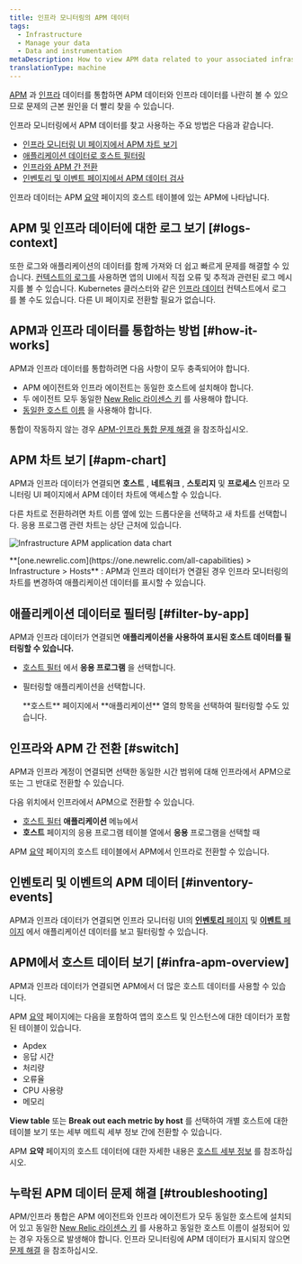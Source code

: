 ```yaml
---
title: 인프라 모니터링의 APM 데이터
tags:
  - Infrastructure
  - Manage your data
  - Data and instrumentation
metaDescription: How to view APM data related to your associated infrastructure data in New Relic.
translationType: machine
---
```



[APM](/docs/apm/new-relic-apm/getting-started/welcome-new-relic-apm) 과 [인프라](/docs/infrastructure/new-relic-infrastructure/getting-started/welcome-new-relic-infrastructure) 데이터를 통합하면 APM 데이터와 인프라 데이터를 나란히 볼 수 있으므로 문제의 근본 원인을 더 빨리 찾을 수 있습니다.

인프라 모니터링에서 APM 데이터를 찾고 사용하는 주요 방법은 다음과 같습니다.

* [인프라 모니터링 UI 페이지에서 APM 차트 보기](#apm-chart)
* [애플리케이션 데이터로 호스트 필터링](#filter-by-app)
* [인프라와 APM 간 전환](#switch)
* [인벤토리 및 이벤트 페이지에서 APM 데이터 검사](#inventory-events)

인프라 데이터는 APM [요약](/docs/apm/applications-menu/monitoring/apm-overview-page) 페이지의 호스트 테이블에 있는 APM에 나타납니다.

## APM 및 인프라 데이터에 대한 로그 보기 [#logs-context]

또한 로그와 애플리케이션의 데이터를 함께 가져와 더 쉽고 빠르게 문제를 해결할 수 있습니다. [컨텍스트의 로그를](/docs/logs/logs-context/configure-logs-context-apm-agents/) 사용하면 앱의 UI에서 직접 오류 및 추적과 관련된 로그 메시지를 볼 수 있습니다. Kubernetes 클러스터와 같은 [인프라 데이터](/docs/logs/forward-logs/forward-your-logs-using-infrastructure-agent/) 컨텍스트에서 로그를 볼 수도 있습니다. 다른 UI 페이지로 전환할 필요가 없습니다.

## APM과 인프라 데이터를 통합하는 방법 [#how-it-works]

APM과 인프라 데이터를 통합하려면 다음 사항이 모두 충족되어야 합니다.

* APM 에이전트와 인프라 에이전트는 동일한 호스트에 설치해야 합니다.
* 두 에이전트 모두 동일한 [New Relic 라이센스 키](/docs/apis/intro-apis/new-relic-api-keys/#ingest-license-key) 를 사용해야 합니다.
* [동일한 호스트 이름](/docs/infrastructure/new-relic-infrastructure/troubleshooting/apm-data-missing-infrastructure#hostnames) 을 사용해야 합니다.

통합이 작동하지 않는 경우 [APM-인프라 통합 문제 해결](/docs/infrastructure/new-relic-infrastructure/troubleshooting/apm-data-missing-infrastructure) 을 참조하십시오.

## APM 차트 보기 [#apm-chart]

APM과 인프라 데이터가 연결되면 **호스트** , **네트워크** , **스토리지** 및 **프로세스** 인프라 모니터링 UI 페이지에서 APM 데이터 차트에 액세스할 수 있습니다.

다른 차트로 전환하려면 차트 이름 옆에 있는 드롭다운을 선택하고 새 차트를 선택합니다. 응용 프로그램 관련 차트는 상단 근처에 있습니다.

<img
  title="infra-apm-chart.png"
  alt="Infrastructure APM application data chart"
  src={infrastructureApmApplicationDataChart}
/>

<figcaption>
  **[one.newrelic.com](https://one.newrelic.com/all-capabilities) > Infrastructure > Hosts** : APM과 인프라 데이터가 연결된 경우 인프라 모니터링의 차트를 변경하여 애플리케이션 데이터를 표시할 수 있습니다.
</figcaption>

## 애플리케이션 데이터로 필터링 [#filter-by-app]

APM과 인프라 데이터가 연결되면 **애플리케이션을 사용하여 표시된 호스트 데이터를 필터링할 수 있습니다.**

* [호스트 필터](/docs/infrastructure/new-relic-infrastructure/filter-group/filter-sets-organize-your-infrastructure-hosts) 에서 **응용 프로그램** 을 선택합니다.

* 필터링할 애플리케이션을 선택합니다.

  <Callout variant="tip">
    **호스트** 페이지에서 **애플리케이션** 열의 항목을 선택하여 필터링할 수도 있습니다.
  </Callout>

## 인프라와 APM 간 전환 [#switch]

APM과 인프라 계정이 연결되면 선택한 동일한 시간 범위에 대해 인프라에서 APM으로 또는 그 반대로 전환할 수 있습니다.

다음 위치에서 인프라에서 APM으로 전환할 수 있습니다.

* [호스트 필터](/docs/infrastructure/new-relic-infrastructure/filter-group/filter-sets-organize-your-infrastructure-hosts) **애플리케이션** 메뉴에서
* **호스트** 페이지의 응용 프로그램 테이블 열에서 **응용** 프로그램을 선택할 때

APM [요약](#infra-apm-overview) 페이지의 호스트 테이블에서 APM에서 인프라로 전환할 수 있습니다.

## 인벤토리 및 이벤트의 APM 데이터 [#inventory-events]

APM과 인프라 데이터가 연결되면 인프라 모니터링 UI의 [**인벤토리** 페이지](/docs/infrastructure/new-relic-infrastructure/infrastructure-ui-pages/infrastructure-inventory-page-search-your-entire-infrastructure) 및 [**이벤트** 페이지](/docs/infrastructure/new-relic-infrastructure/infrastructure-ui-pages/infrastructure-events-page-live-feed-every-agent) 에서 애플리케이션 데이터를 보고 필터링할 수 있습니다.

## APM에서 호스트 데이터 보기 [#infra-apm-overview]

APM과 인프라 데이터가 연결되면 APM에서 더 많은 호스트 데이터를 사용할 수 있습니다.

APM [요약](/docs/apm/applications-menu/monitoring/apm-overview-page) 페이지에는 다음을 포함하여 앱의 호스트 및 인스턴스에 대한 데이터가 포함된 테이블이 있습니다.

* Apdex
* 응답 시간
* 처리량
* 오류율
* CPU 사용량
* 메모리

**View table** 또는 **Break out each metric by host** 를 선택하여 개별 호스트에 대한 테이블 보기 또는 세부 메트릭 세부 정보 간에 전환할 수 있습니다.

APM **요약** 페이지의 호스트 데이터에 대한 자세한 내용은 [호스트 세부 정보](/docs/apm/applications-menu/monitoring/apm-overview-page#host_details) 를 참조하십시오.

## 누락된 APM 데이터 문제 해결 [#troubleshooting]

APM/인프라 통합은 APM 에이전트와 인프라 에이전트가 모두 동일한 호스트에 설치되어 있고 동일한 [New Relic 라이센스 키](/docs/apis/intro-apis/new-relic-api-keys/#ingest-license-key) 를 사용하고 동일한 호스트 이름이 설정되어 있는 경우 자동으로 발생해야 합니다. 인프라 모니터링에 APM 데이터가 표시되지 않으면 [문제 해결](/docs/infrastructure/new-relic-infrastructure/troubleshooting/troubleshooting-apm-data-not-infrastructure) 을 참조하십시오.